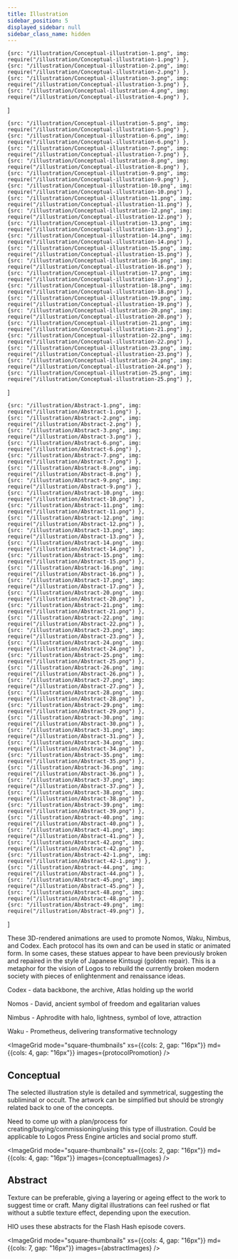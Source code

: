 ```yaml
---
title: Illustration
sidebar_position: 5
displayed_sidebar: null
sidebar_class_name: hidden 
---
```



    {src: "/illustration/Conceptual-illustration-1.png", img: require("/illustration/Conceptual-illustration-1.png") },
    {src: "/illustration/Conceptual-illustration-2.png", img: require("/illustration/Conceptual-illustration-2.png") },
    {src: "/illustration/Conceptual-illustration-3.png", img: require("/illustration/Conceptual-illustration-3.png") },
    {src: "/illustration/Conceptual-illustration-4.png", img: require("/illustration/Conceptual-illustration-4.png") },
]

    {src: "/illustration/Conceptual-illustration-5.png", img: require("/illustration/Conceptual-illustration-5.png") },
    {src: "/illustration/Conceptual-illustration-6.png", img: require("/illustration/Conceptual-illustration-6.png") },
    {src: "/illustration/Conceptual-illustration-7.png", img: require("/illustration/Conceptual-illustration-7.png") },
    {src: "/illustration/Conceptual-illustration-8.png", img: require("/illustration/Conceptual-illustration-8.png") },
    {src: "/illustration/Conceptual-illustration-9.png", img: require("/illustration/Conceptual-illustration-9.png") },
    {src: "/illustration/Conceptual-illustration-10.png", img: require("/illustration/Conceptual-illustration-10.png") },
    {src: "/illustration/Conceptual-illustration-11.png", img: require("/illustration/Conceptual-illustration-11.png") },
    {src: "/illustration/Conceptual-illustration-12.png", img: require("/illustration/Conceptual-illustration-12.png") },
    {src: "/illustration/Conceptual-illustration-13.png", img: require("/illustration/Conceptual-illustration-13.png") },
    {src: "/illustration/Conceptual-illustration-14.png", img: require("/illustration/Conceptual-illustration-14.png") },
    {src: "/illustration/Conceptual-illustration-15.png", img: require("/illustration/Conceptual-illustration-15.png") },
    {src: "/illustration/Conceptual-illustration-16.png", img: require("/illustration/Conceptual-illustration-16.png") },
    {src: "/illustration/Conceptual-illustration-17.png", img: require("/illustration/Conceptual-illustration-17.png") },
    {src: "/illustration/Conceptual-illustration-18.png", img: require("/illustration/Conceptual-illustration-18.png") },
    {src: "/illustration/Conceptual-illustration-19.png", img: require("/illustration/Conceptual-illustration-19.png") },
    {src: "/illustration/Conceptual-illustration-20.png", img: require("/illustration/Conceptual-illustration-20.png") },
    {src: "/illustration/Conceptual-illustration-21.png", img: require("/illustration/Conceptual-illustration-21.png") },
    {src: "/illustration/Conceptual-illustration-22.png", img: require("/illustration/Conceptual-illustration-22.png") },
    {src: "/illustration/Conceptual-illustration-23.png", img: require("/illustration/Conceptual-illustration-23.png") },
    {src: "/illustration/Conceptual-illustration-24.png", img: require("/illustration/Conceptual-illustration-24.png") },
    {src: "/illustration/Conceptual-illustration-25.png", img: require("/illustration/Conceptual-illustration-25.png") },
]

    {src: "/illustration/Abstract-1.png", img: require("/illustration/Abstract-1.png") },
    {src: "/illustration/Abstract-2.png", img: require("/illustration/Abstract-2.png") },
    {src: "/illustration/Abstract-3.png", img: require("/illustration/Abstract-3.png") },
    {src: "/illustration/Abstract-6.png", img: require("/illustration/Abstract-6.png") },
    {src: "/illustration/Abstract-7.png", img: require("/illustration/Abstract-7.png") },
    {src: "/illustration/Abstract-8.png", img: require("/illustration/Abstract-8.png") },
    {src: "/illustration/Abstract-9.png", img: require("/illustration/Abstract-9.png") },
    {src: "/illustration/Abstract-10.png", img: require("/illustration/Abstract-10.png") },
    {src: "/illustration/Abstract-11.png", img: require("/illustration/Abstract-11.png") },
    {src: "/illustration/Abstract-12.png", img: require("/illustration/Abstract-12.png") },
    {src: "/illustration/Abstract-13.png", img: require("/illustration/Abstract-13.png") },
    {src: "/illustration/Abstract-14.png", img: require("/illustration/Abstract-14.png") },
    {src: "/illustration/Abstract-15.png", img: require("/illustration/Abstract-15.png") },
    {src: "/illustration/Abstract-16.png", img: require("/illustration/Abstract-16.png") },
    {src: "/illustration/Abstract-17.png", img: require("/illustration/Abstract-17.png") },
    {src: "/illustration/Abstract-20.png", img: require("/illustration/Abstract-20.png") },
    {src: "/illustration/Abstract-21.png", img: require("/illustration/Abstract-21.png") },
    {src: "/illustration/Abstract-22.png", img: require("/illustration/Abstract-22.png") },
    {src: "/illustration/Abstract-23.png", img: require("/illustration/Abstract-23.png") },
    {src: "/illustration/Abstract-24.png", img: require("/illustration/Abstract-24.png") },
    {src: "/illustration/Abstract-25.png", img: require("/illustration/Abstract-25.png") },
    {src: "/illustration/Abstract-26.png", img: require("/illustration/Abstract-26.png") },
    {src: "/illustration/Abstract-27.png", img: require("/illustration/Abstract-27.png") },
    {src: "/illustration/Abstract-28.png", img: require("/illustration/Abstract-28.png") },
    {src: "/illustration/Abstract-29.png", img: require("/illustration/Abstract-29.png") },
    {src: "/illustration/Abstract-30.png", img: require("/illustration/Abstract-30.png") },
    {src: "/illustration/Abstract-31.png", img: require("/illustration/Abstract-31.png") },
    {src: "/illustration/Abstract-34.png", img: require("/illustration/Abstract-34.png") },
    {src: "/illustration/Abstract-35.png", img: require("/illustration/Abstract-35.png") },
    {src: "/illustration/Abstract-36.png", img: require("/illustration/Abstract-36.png") },
    {src: "/illustration/Abstract-37.png", img: require("/illustration/Abstract-37.png") },
    {src: "/illustration/Abstract-38.png", img: require("/illustration/Abstract-38.png") },
    {src: "/illustration/Abstract-39.png", img: require("/illustration/Abstract-39.png") },
    {src: "/illustration/Abstract-40.png", img: require("/illustration/Abstract-40.png") },
    {src: "/illustration/Abstract-41.png", img: require("/illustration/Abstract-41.png") },
    {src: "/illustration/Abstract-42.png", img: require("/illustration/Abstract-42.png") },
    {src: "/illustration/Abstract-42-1.png", img: require("/illustration/Abstract-42-1.png") },
    {src: "/illustration/Abstract-44.png", img: require("/illustration/Abstract-44.png") },
    {src: "/illustration/Abstract-45.png", img: require("/illustration/Abstract-45.png") },
    {src: "/illustration/Abstract-48.png", img: require("/illustration/Abstract-48.png") },
    {src: "/illustration/Abstract-49.png", img: require("/illustration/Abstract-49.png") },
]

These 3D-rendered animations are used to promote Nomos, Waku, Nimbus, and Codex. Each protocol has its own and can be used in static or animated form. In some cases, these statues appear to have been previously broken and repaired in the style of Japanese Kintsugi (golden repair). This is a metaphor for the vision of Logos to rebuild the currently broken modern society with pieces of enlightenment and renaissance ideas.

Codex - data backbone, the archive, Atlas holding up the world

Nomos - David, ancient symbol of freedom and egalitarian values

Nimbus - Aphrodite with halo, lightness, symbol of love, attraction

Waku - Prometheus, delivering transformative technology

<ImageGrid mode="square-thumbnails" xs={{cols: 2, gap: "16px"}} md={{cols: 4, gap: "16px"}} images={protocolPromotion} />

## Conceptual

The selected illustration style is detailed and symmetrical, suggesting the subliminal or occult. The artwork can be simplified but should be strongly  related back to one of the concepts.

Need to come up with a plan/process for creating/buying/commissioning/using this type of illustration. Could be applicable to Logos Press Engine articles and social promo stuff.

<ImageGrid mode="square-thumbnails" xs={{cols: 2, gap: "16px"}} md={{cols: 4, gap: "16px"}} images={conceptualImages} />

## Abstract

Texture can be preferable, giving a layering or ageing effect to the work to suggest time or craft. Many digital illustrations can feel rushed or flat without a subtle texture effect, depending upon the execution.

HIO uses these abstracts for the Flash Hash episode covers.

<ImageGrid mode="square-thumbnails" xs={{cols: 4, gap: "16px"}} md={{cols: 7, gap: "16px"}} images={abstractImages} />
